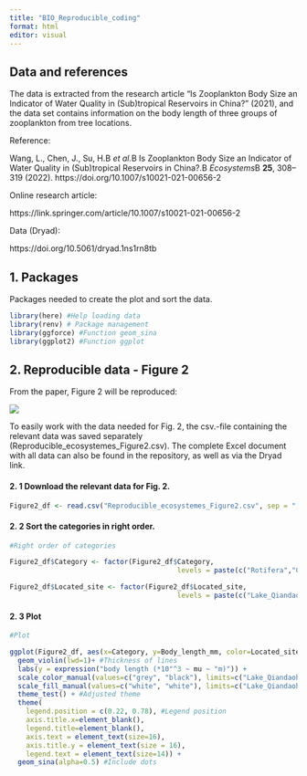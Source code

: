 ```yaml
---
title: "BIO_Reproducible_coding"
format: html
editor: visual
---
```


## Data and references

The data is extracted from the research article "Is Zooplankton Body Size an Indicator of Water Quality in (Sub)tropical Reservoirs in China?" (2021), and the data set contains information on the body length of three groups of zooplankton from tree locations.

Reference:

Wang, L., Chen, J., Su, H.B *et al.*B Is Zooplankton Body Size an Indicator of Water Quality in (Sub)tropical Reservoirs in China?.B *Ecosystems*B **25**, 308--319 (2022). https://doi.org/10.1007/s10021-021-00656-2

Online research article:

https://link.springer.com/article/10.1007/s10021-021-00656-2

Data (Dryad):

https://doi.org/10.5061/dryad.1ns1rn8tb

## 1. Packages

Packages needed to create the plot and sort the data.

```r
library(here) #Help loading data
library(renv) # Package management
library(ggforce) #Function geom_sina
library(ggplot2) #Function ggplot
```

## 2. Reproducible data - Figure 2

From the paper, Figure 2 will be reproduced:

![](images/Figure_2.png)

To easily work with the data needed for Fig. 2, the csv.-file containing the relevant data was saved separately (Reproducible_ecosystemes_Figure2.csv). The complete Excel document with all data can also be found in the repository, as well as via the Dryad link.

#### 2. 1 Download the relevant data for Fig. 2.

```r
Figure2_df <- read.csv("Reproducible_ecosystemes_Figure2.csv", sep = ";", header = TRUE ) #Download csv.-file with data needed for Figure 2
```

#### 2. 2 Sort the categories in right order.

```r
#Right order of categories

Figure2_df$Category <- factor(Figure2_df$Category,
                                         levels = paste(c("Rotifera","Cladocera","Copepoda"))) #Right order of species categories

Figure2_df$Located_site <- factor(Figure2_df$Located_site,
                                         levels = paste(c("Lake_Qiandaohu", "Guangdong_reservoirs"))) #Right order of site
```

#### 2. 3 Plot

```r
#Plot

ggplot(Figure2_df, aes(x=Category, y=Body_length_mm, color=Located_site, fill=Located_site)) + #Specify variables and color/fill for the figure
  geom_violin(lwd=1)+ #Thickness of lines
  labs(y = expression("body length (*10"^3 ~ mu ~ "m)")) +
  scale_color_manual(values=c("grey", "black"), limits=c("Lake_Qiandaohu", "Guangdong_reservoirs"), labels=c('Lake Qiandaohu', 'Guangdong reservoirs')) + #Line color
  scale_fill_manual(values=c("white", "white"), limits=c("Lake_Qiandaohu", "Guangdong_reservoirs"), labels=c('Lake Qiandaohu', 'Guangdong reservoirs')) + #Fill color
  theme_test() + #Adjusted theme 
  theme(
    legend.position = c(0.22, 0.78), #Legend position
    axis.title.x=element_blank(), 
    legend.title=element_blank(),
    axis.text = element_text(size=16),
    axis.title.y = element_text(size = 16),
    legend.text = element_text(size=14)) +
  geom_sina(alpha=0.5) #Include dots
```
